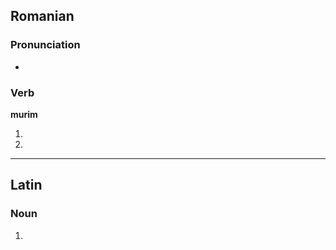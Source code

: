 ==Romanian==

===Pronunciation===
* {{IPA|[muˈrim]|lang=ro}}

===Verb===
'''murim'''

# {{ro-form-verb|1p|pres|muri}}
# {{ro-form-verb|1p|sub|muri}}
{{count page|[[Wiktionary:Page count]]}}

----
==Latin==

===Noun===
{{la-noun-form|murim}}

# {{inflection of|mus|mūs|acc|s|lang=la}}
{{count page|[[Wiktionary:Page count]]}}
{{rfc-auto}}